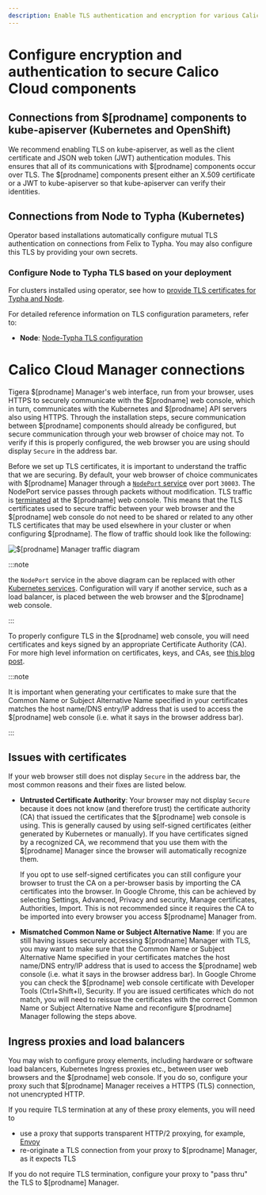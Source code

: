 ```yaml
---
description: Enable TLS authentication and encryption for various Calico Cloud components.
---
```


# Configure encryption and authentication to secure Calico Cloud components

## Connections from $[prodname] components to kube-apiserver (Kubernetes and OpenShift)

We recommend enabling TLS on kube-apiserver, as well as the client certificate and JSON web token (JWT)
authentication modules. This ensures that all of its communications with $[prodname] components occur
over TLS. The $[prodname] components present either an X.509 certificate or a JWT to kube-apiserver
so that kube-apiserver can verify their identities.

## Connections from Node to Typha (Kubernetes)

Operator based installations automatically configure mutual TLS authentication on connections from
Felix to Typha. You may also configure this TLS by providing your own secrets.

### Configure Node to Typha TLS based on your deployment

For clusters installed using operator, see how to [provide TLS certificates for Typha and Node](typha-node-tls.mdx).

For detailed reference information on TLS configuration parameters, refer to:

- **Node**: [Node-Typha TLS configuration](../../reference/component-resources/node/felix/configuration.mdx#felix-typha-tls-configuration)

<!--TODO-XREFS-CC - **Typha**: [Node-Typha TLS configuration](../../reference/component-resources/typha/configuration#felix-typha-tls-configuration)-->

# Calico Cloud Manager connections

Tigera $[prodname] Manager's web interface, run from your browser, uses HTTPS to securely communicate
with the $[prodname] web console, which in turn, communicates with the Kubernetes and $[prodname] API
servers also using HTTPS. Through the installation steps, secure communication between
$[prodname] components should already be configured, but secure communication through your web
browser of choice may not. To verify if this is properly configured, the web browser
you are using should display `Secure` in the address bar.

Before we set up TLS certificates, it is important to understand the traffic
that we are securing. By default, your web browser of choice communicates with
$[prodname] Manager through a
[`NodePort` service](https://kubernetes.io/docs/tutorials/services/source-ip/#source-ip-for-services-with-typenodeport)
over port `30003`. The NodePort service passes through packets without modification.
TLS traffic is [terminated](https://en.wikipedia.org/wiki/TLS_termination_proxy)
at the $[prodname] web console. This means that the TLS certificates used to secure traffic
between your web browser and the $[prodname] web console do not need to be shared or related
to any other TLS certificates that may be used elsewhere in your cluster or when
configuring $[prodname]. The flow of traffic should look like the following:

![$[prodname] Manager traffic diagram](/img/calico-enterprise/cnx-tls-mgr-comms.svg)

:::note

the `NodePort` service in the above diagram can be replaced with other
[Kubernetes services](https://kubernetes.io/docs/concepts/services-networking/service/#publishing-services---service-types).
Configuration will vary if another service, such as a load balancer, is placed between the web
browser and the $[prodname] web console.

:::

To properly configure TLS in the $[prodname] web console, you will need
certificates and keys signed by an appropriate Certificate Authority (CA).
For more high level information on certificates, keys, and CAs, see
[this blog post](http://www.steves-internet-guide.com/ssl-certificates-explained/).

:::note

It is important when generating your certificates to make sure
that the Common Name or Subject Alternative Name specified in your certificates
matches the host name/DNS entry/IP address that is used to access the $[prodname] web console
(i.e. what it says in the browser address bar).

:::

## Issues with certificates

If your web browser still does not display `Secure` in the address bar, the most
common reasons and their fixes are listed below.

- **Untrusted Certificate Authority**: Your browser may not display `Secure` because
  it does not know (and therefore trust) the certificate authority (CA) that issued
  the certificates that the $[prodname] web console is using. This is generally caused by using
  self-signed certificates (either generated by Kubernetes or manually). If you have
  certificates signed by a recognized CA, we recommend that you use them with the $[prodname]
  Manager since the browser will automatically recognize them.

  If you opt to use self-signed certificates you can still configure your browser to
  trust the CA on a per-browser basis by importing the CA certificates into the browser.
  In Google Chrome, this can be achieved by selecting Settings, Advanced, Privacy and security,
  Manage certificates, Authorities, Import. This is not recommended since it requires the CA
  to be imported into every browser you access $[prodname] Manager from.

- **Mismatched Common Name or Subject Alternative Name**: If you are still having issues
  securely accessing $[prodname] Manager with TLS, you may want to make sure that the Common Name
  or Subject Alternative Name specified in your certificates matches the host name/DNS
  entry/IP address that is used to access the $[prodname] web console (i.e. what it says in the browser
  address bar). In Google Chrome you can check the $[prodname] web console certificate with Developer Tools
  (Ctrl+Shift+I), Security. If you are issued certificates which do not match,
  you will need to reissue the certificates with the correct Common Name or
  Subject Alternative Name and reconfigure $[prodname] Manager following the steps above.

## Ingress proxies and load balancers

You may wish to configure proxy elements, including hardware or software load balancers, Kubernetes Ingress
proxies etc., between user web browsers and the $[prodname] web console. If you do so, configure your proxy
such that $[prodname] Manager receives a HTTPS (TLS) connection, not unencrypted HTTP.

If you require TLS termination at any of these proxy elements, you will need to

- use a proxy that supports transparent HTTP/2 proxying, for example, [Envoy](https://www.envoyproxy.io/)
- re-originate a TLS connection from your proxy to $[prodname] Manager, as it expects TLS

If you do not require TLS termination, configure your proxy to "pass thru" the TLS to $[prodname] Manager.
